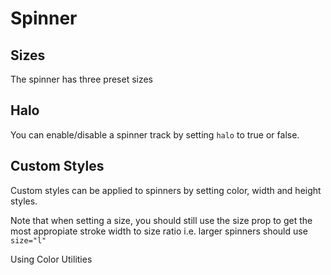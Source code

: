 
<Meta title="Components/Spinner" component={Spinner} argTypes={stories.argTypes} />

# Spinner

<Description of={Spinner} />

<Canvas>
    <Story story={stories.AllProps} name="All Props" />
</Canvas>

<ArgsTable story="All Props" />

## Sizes

The spinner has three preset sizes

<Canvas>
    <Story story={stories.Sizes} />
</Canvas>

## Halo

You can enable/disable a spinner track by setting `halo` to true or false.

<Canvas>
    <Story story={stories.Halo} />
</Canvas>

## Custom Styles

Custom styles can be applied to spinners by setting color, width and height styles.

Note that when setting a size, you should still use the size prop to get the most appropiate stroke width to size ratio
i.e. larger spinners should use `size="l"`

<Canvas>
    <Story story={stories.Styled} />
</Canvas>

Using Color Utilities

<Canvas>
    <Story story={stories.Colors} />
</Canvas>
